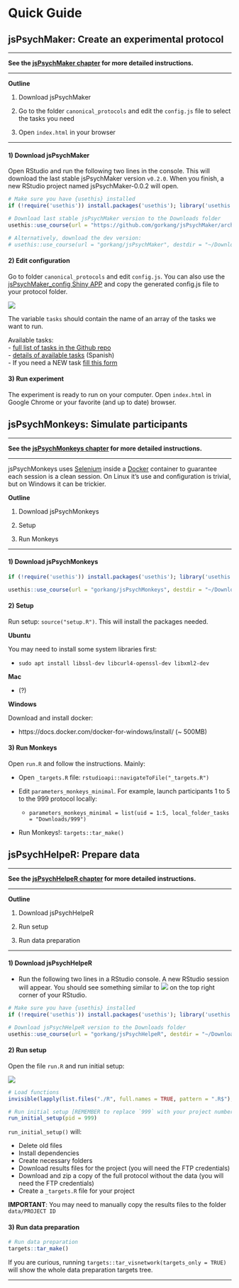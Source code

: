 # Quick Guide {#QuickGuide}


## jsPsychMaker: Create an experimental protocol {#QuickGuidejsPsychMaker}

---  

**See the [jsPsychMaker chapter](#jsPsychMaker) for more detailed instructions.**

---  

**Outline**

1) Download jsPsychMaker

2) Go to the folder `canonical_protocols` and edit the `config.js` file to select the tasks you need

3) Open `index.html` in your browser


---  

#### 1) Download jsPsychMaker {-}  

Open RStudio and run the following two lines in the console. This will download the last stable jsPsychMaker version `v0.2.0`. When you finish, a new RStudio project named jsPsychMaker-0.0.2 will open.  

```r

# Make sure you have {usethis} installed
if (!require('usethis')) install.packages('usethis'); library('usethis')

# Download last stable jsPsychMaker version to the Downloads folder
usethis::use_course(url = "https://github.com/gorkang/jsPsychMaker/archive/refs/tags/v0.2.0.zip", destdir = "~/Downloads/")

# Alternatively, download the dev version:
# usethis::use_course(url = "gorkang/jsPsychMaker", destdir = "~/Downloads/")

```


#### 2) Edit configuration {-}  

Go to folder `canonical_protocols` and edit `config.js`. You can also use the [jsPsychMaker_config Shiny APP](https://gorkang.shinyapps.io/jsPsychMaker_config/) and copy the generated config.js file to your protocol folder.  



![](img/jsPsychmaker_config.png)  

The variable `tasks` should contain the name of an array of the tasks we want to run.  

Available tasks:  
- [full list of tasks in the Github repo](https://github.com/gorkang/jsPsychMaker/tree/main/canonical_protocol/tasks)  
- [details of available tasks](https://docs.google.com/spreadsheets/d/1Eo0F4GcmqWZ1cghTpQlA4aHsc8kTABss-HAeimE2IqA/edit#gid=0) (Spanish)   
- If you need a NEW task [fill this form](https://docs.google.com/spreadsheets/d/1LAsyTZ2ZRP_xLiUBkqmawwnKWgy8OCwq4mmWrrc_rpQ/edit#gid=0)  




#### 3) Run experiment {-}  

The experiment is ready to run on your computer. Open `index.html` in Google Chrome or your favorite (and up to date) browser.  



## jsPsychMonkeys: Simulate participants {#QuickGuidejsPsychMonkeys}

---  

**See the [jsPsychMonkeys chapter](#jsPsychMonkeys) for more detailed instructions.**

---  

jsPsychMonkeys uses [Selenium](https://www.selenium.dev/) inside a [Docker](https://www.docker.com/) container to guarantee each session is a clean session. On Linux it's use and configuration is trivial, but on Windows it can be trickier.  


**Outline**

1) Download jsPsychMonkeys

2) Setup

3) Run Monkeys


---  


#### 1) Download jsPsychMonkeys {-}

  
```r

if (!require('usethis')) install.packages('usethis'); library('usethis')

usethis::use_course(url = "gorkang/jsPsychMonkeys", destdir = "~/Downloads/")

```


#### 2) Setup {-}

Run setup: `source("setup.R")`. This will install the packages needed.  


**Ubuntu**

You may need to install some system libraries first: 

- `sudo apt install libssl-dev libcurl4-openssl-dev libxml2-dev`  


**Mac**

- (?)


**Windows**  

Download and install docker:  

- https://docs.docker.com/docker-for-windows/install/  (~ 500MB)  



#### 3) Run Monkeys {-}

Open `run.R` and follow the instructions. Mainly:

- Open `_targets.R`  file: `rstudioapi::navigateToFile("_targets.R")`

- Edit `parameters_monkeys_minimal`. For example, launch participants 1 to 5 to the 999 protocol locally:

  + `parameters_monkeys_minimal = list(uid = 1:5, local_folder_tasks = "Downloads/999")`

- Run Monkeys!: `targets::tar_make()`




## jsPsychHelpeR: Prepare data {#QuickGuidejsPsychHelpeR}

---  

**See the [jsPsychHelpeR chapter](#jsPsychHelpeR) for more detailed instructions.**

---  


**Outline**

1) Download jsPsychHelpeR

2) Run setup

3) Run data preparation


---  


#### 1) Download jsPsychHelpeR {-}

- Run the following two lines in a RStudio console. A new RStudio session will appear. You should see something similar to ![](img/jsPsychHelpeR-project.png) on the top right corner of your RStudio.  

```r

# Make sure you have {usethis} installed
if (!require('usethis')) install.packages('usethis'); library('usethis')

# Download jsPsychHelpeR version to the Downloads folder
usethis::use_course(url = "gorkang/jsPsychHelpeR", destdir = "~/Downloads/")

```


#### 2) Run setup {-}

Open the file `run.R` and run initial setup:  

![](img/files-pane_run.png)


```r

# Load functions
invisible(lapply(list.files("./R", full.names = TRUE, pattern = ".R$"), source))

# Run initial setup [REMEMBER to replace `999` with your project number]
run_initial_setup(pid = 999)

```

`run_initial_setup()` will:

- Delete old files  
- Install dependencies  
- Create necessary folders  
- Download results files for the project (you will need the FTP credentials)  
- Download and zip a copy of the full protocol without the data (you will need the FTP credentials)  
- Create a `_targets.R` file for your project  


**IMPORTANT**: You may need to manually copy the results files to the folder `data/PROJECT ID`


#### 3) Run data preparation {-}

```r

# Run data preparation
targets::tar_make()

```

If you are curious, running `targets::tar_visnetwork(targets_only = TRUE)` will show the whole data preparation targets tree.  


---  